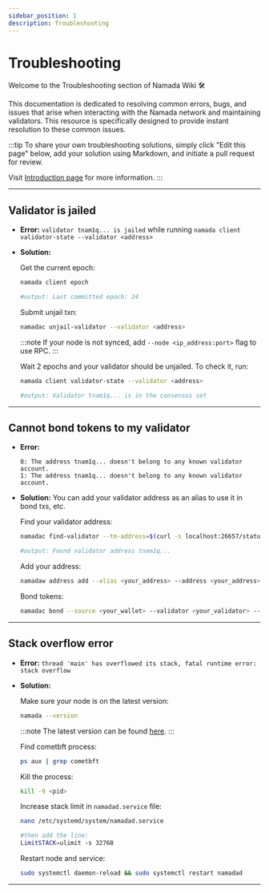 ```yaml
---
sidebar_position: 1
description: Troubleshooting
---
```



# Troubleshooting

Welcome to the Troubleshooting section of Namada Wiki 🛠

This documentation is dedicated to resolving common errors, bugs, and issues that arise when interacting with the Namada network and maintaining validators. This resource is specifically designed to provide instant resolution to these common issues.

:::tip
To share your own troubleshooting solutions, simply click "Edit this page" below, add your solution using Markdown, and initiate a pull request for review. 

Visit [Introduction page](/intro) for more information. 
:::

---

## Validator is jailed 

- **Error:** `validator tnam1q... is jailed` while running `namada client validator-state --validator <address>` 

- **Solution:**

    Get the current epoch:

    ```bash 
    namada client epoch 

    #output: Last committed epoch: 24
    ```

    Submit unjail txn:

    ```bash 
    namadac unjail-validator --validator <address>
    ```

    :::note
    If your node is not synced, add `--node <ip_address:port>` flag to use RPC.
    :::

    Wait 2 epochs and your validator should be unjailed. To check it, run: 

    ```bash 
    namada client validator-state --validator <address>

    #output: Validator tnam1q... is in the consensus set
    ```

---

## Cannot bond tokens to my validator

- **Error:**

   ```
   0: The address tnam1q... doesn't belong to any known validator account.
   1: The address tnam1q... doesn't belong to any known validator account.
   ```

- **Solution:** You can add your validator address as an alias to use it in bond txs, etc.
    
    Find your validator address:
    ```bash 
    namadac find-validator --tm-address=$(curl -s localhost:26657/status | jq -r .result.validator_info.address)

    #output: Found validator address tnam1q...
    ```

    Add your address:
    ```bash
    namadaw address add --alias <your_address> --address <your_address>
    ```

    Bond tokens:
    ```bash 
    namadac bond --source <your_wallet> --validator <your_validator> --amount 1000
    ```

---

## Stack overflow error

- **Error:** `thread 'main' has overflowed its stack, fatal runtime error: stack overflow`

- **Solution:**

    Make sure your node is on the latest version: 
    ```bash 
    namada --version
    ```

    :::note
    The latest version can be found [here](https://github.com/anoma/namada/releases).
    :::

    Find cometbft process:

    ```bash
    ps aux | grep cometbft
    ```

    Kill the process:

    ```bash
    kill -9 <pid>
    ```

    Increase stack limit in `namadad.service` file:

    ```bash
    nano /etc/systemd/system/namadad.service

    #then add the line:
    LimitSTACK=ulimit -s 32768
    ```

    Restart node and service:

    ```bash
    sudo systemctl daemon-reload && sudo systemctl restart namadad
    ```

---

